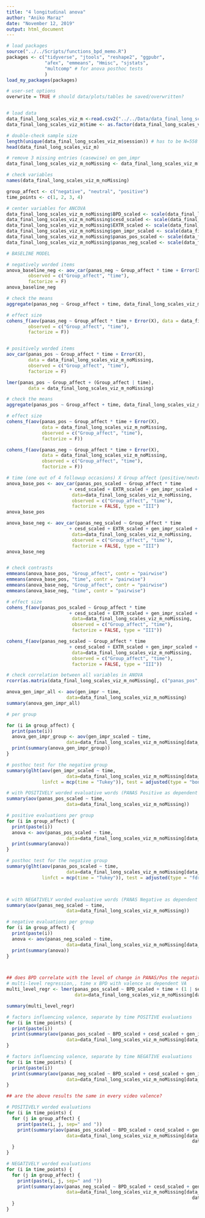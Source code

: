 ```yaml
---
title: "4 longitudinal anova"
author: "Aniko Maraz"
date: "November 12, 2019"
output: html_document
---
```




```r
# load packages
source("../../Scripts/functions_bpd_memo.R")
packages <- c("tidyverse", "jtools", "reshape2", "ggpubr", 
              "afex", "emmeans", "Hmisc", "sjstats", 
              "multcomp" # for anova posthoc tests
              )
load_my_packages(packages)

# user-set options
overwrite = TRUE # should data/plots/tables be saved/overwritten?


# load data
data_final_long_scales_viz_m <-read.csv2("../../Data/data_final_long_scales_viz_m.csv")
data_final_long_scales_viz_m$time <- as.factor(data_final_long_scales_viz_m$time)

# double-check sample size
length(unique(data_final_long_scales_viz_m$session)) # has to be N=558
head(data_final_long_scales_viz_m)

# remove 3 missing entries (casewise) on gen_impr
data_final_long_scales_viz_m_noMissing <- data_final_long_scales_viz_m[!is.na(data_final_long_scales_viz_m$gen_impr), ]

# check variables
names(data_final_long_scales_viz_m_noMissing)

```

```r
group_affect <- c("negative", "neutral", "positive")
time_points <- c(1, 2, 3, 4)

```


```r
# center variables for ANCOVA
data_final_long_scales_viz_m_noMissing$BPD_scaled <- scale(data_final_long_scales_viz_m_noMissing$BPD, center = TRUE, scale = TRUE)
data_final_long_scales_viz_m_noMissing$cesd_scaled <- scale(data_final_long_scales_viz_m_noMissing$cesd, center = TRUE, scale = TRUE)
data_final_long_scales_viz_m_noMissing$EXTR_scaled <- scale(data_final_long_scales_viz_m_noMissing$EXTR, center = TRUE, scale = TRUE)
data_final_long_scales_viz_m_noMissing$gen_impr_scaled <- scale(data_final_long_scales_viz_m_noMissing$gen_impr, center = TRUE, scale = TRUE)
data_final_long_scales_viz_m_noMissing$panas_pos_scaled <- scale(data_final_long_scales_viz_m_noMissing$panas_pos, center = TRUE, scale = TRUE)
data_final_long_scales_viz_m_noMissing$panas_neg_scaled <- scale(data_final_long_scales_viz_m_noMissing$panas_neg, center = TRUE, scale = TRUE)

```

```r
# BASELINE MODEL

# negatively worded items
anova_baseline_neg <- aov_car(panas_neg ~ Group_affect * time + Error(X), data = data_final_long_scales_viz_m_noMissing, 
        observed = c("Group_affect", "time"), 
        factorize = F)
anova_baseline_neg

# check the means
aggregate(panas_neg ~ Group_affect + time, data_final_long_scales_viz_m_noMissing, mean)

# effect size
cohens_f(aov(panas_neg ~ Group_affect * time + Error(X), data = data_final_long_scales_viz_m_noMissing, 
        observed = c("Group_affect", "time"), 
        factorize = F))


# positively worded items
aov_car(panas_pos ~ Group_affect * time + Error(X),
        data = data_final_long_scales_viz_m_noMissing,
        observed = c("Group_affect", "time"), 
        factorize = F)

lmer(panas_pos ~ Group_affect + (Group_affect | time),
        data = data_final_long_scales_viz_m_noMissing)

# check the means
aggregate(panas_pos ~ Group_affect + time, data_final_long_scales_viz_m_noMissing, mean)

# effect size
cohens_f(aov(panas_pos ~ Group_affect * time + Error(X), 
             data = data_final_long_scales_viz_m_noMissing,
             observed = c("Group_affect", "time"),
             factorize = F))

cohens_f(aov(panas_neg ~ Group_affect * time + Error(X), 
             data = data_final_long_scales_viz_m_noMissing,
             observed = c("Group_affect", "time"),
             factorize = F))

```

```r
# time (one out of 4 followup occasions) X Group affect (positive/neutral/negative) and PANAS Pos/Neg as dependent variable (taking 4 values measured at each followup occasion)
anova_base_pos <- aov_car(panas_pos_scaled ~ Group_affect * time 
                       + cesd_scaled + EXTR_scaled + gen_impr_scaled + BPD_scaled + Error(X), 
                        data=data_final_long_scales_viz_m_noMissing, 
                        observed = c("Group_affect", "time"),
                        factorize = FALSE, type = "III")
anova_base_pos

anova_base_neg <- aov_car(panas_neg_scaled ~ Group_affect * time 
                       + cesd_scaled + EXTR_scaled + gen_impr_scaled + BPD_scaled + Error(X), 
                        data=data_final_long_scales_viz_m_noMissing, 
                        observed = c("Group_affect", "time"),
                        factorize = FALSE, type = "III")
anova_base_neg 


# check contrasts
emmeans(anova_base_pos, "Group_affect", contr = "pairwise") 
emmeans(anova_base_pos, "time", contr = "pairwise") 
emmeans(anova_base_neg, "Group_affect", contr = "pairwise") 
emmeans(anova_base_neg, "time", contr = "pairwise") 

# effect size
cohens_f(aov(panas_pos_scaled ~ Group_affect * time 
                       + cesd_scaled + EXTR_scaled + gen_impr_scaled + BPD_scaled + Error(X), 
                        data=data_final_long_scales_viz_m_noMissing, 
                        observed = c("Group_affect", "time"),
                        factorize = FALSE, type = "III"))

cohens_f(aov(panas_neg_scaled ~ Group_affect * time 
                       + cesd_scaled + EXTR_scaled + gen_impr_scaled + BPD_scaled + Error(X), 
                        data=data_final_long_scales_viz_m_noMissing, 
                        observed = c("Group_affect", "time"),
                        factorize = FALSE, type = "III"))

```



```r
# check correlation between all variables in ANOVA 
rcorr(as.matrix(data_final_long_scales_viz_m_noMissing[, c("panas_pos", "panas_neg", "cesd", "gen_impr", "EXTR", "BPD")]))

```

```r
anova_gen_impr_all <- aov(gen_impr ~ time,
                      data=data_final_long_scales_viz_m_noMissing)
summary(anova_gen_impr_all)

# per group 

for (i in group_affect) {
  print(paste(i))
  anova_gen_impr_group <- aov(gen_impr_scaled ~ time,
                      data=data_final_long_scales_viz_m_noMissing[data_final_long_scales_viz_m_noMissing$Group_affect == i, ])
  print(summary(anova_gen_impr_group))
}

# posthoc test for the negative group
summary(glht(aov(gen_impr_scaled ~ time,
                      data=data_final_long_scales_viz_m_noMissing[data_final_long_scales_viz_m_noMissing$Group_affect == "negative", ]),
             linfct = mcp(time = "Tukey")), test = adjusted(type = "bonferroni"))

```

```r
# with POSITIVELY worded evaluative words (PANAS Positive as dependent VA)
summary(aov(panas_pos_scaled ~ time,
                      data=data_final_long_scales_viz_m_noMissing))

# positive evaluations per group
for (i in group_affect) {
  print(paste(i))
  anova <- aov(panas_pos_scaled ~ time,
                      data=data_final_long_scales_viz_m_noMissing[data_final_long_scales_viz_m_noMissing$Group_affect == i, ])
  print(summary(anova))
}

# posthoc test for the negative group
summary(glht(aov(panas_pos_scaled ~ time,
                      data=data_final_long_scales_viz_m_noMissing[data_final_long_scales_viz_m_noMissing$Group_affect == "negative", ]),
             linfct = mcp(time = "Tukey")), test = adjusted(type = "fdr"))



# with NEGATIVELY worded evaluative words (PANAS Negative as dependent VA)
summary(aov(panas_neg_scaled ~ time,
                      data=data_final_long_scales_viz_m_noMissing))

# negative evaluations per group
for (i in group_affect) {
  print(paste(i))
  anova <- aov(panas_neg_scaled ~ time,
                      data=data_final_long_scales_viz_m_noMissing[data_final_long_scales_viz_m_noMissing$Group_affect == i, ])
  print(summary(anova))
}



## does BPD correlate with the level of change in PANAS/Pos the negative group? 
# multi-level regression,, time x BPD with valence as dependent VA
multi_level_regr <- lmer(panas_pos_scaled ~ BPD_scaled + time + (1 | session), 
                         data=data_final_long_scales_viz_m_noMissing[data_final_long_scales_viz_m_noMissing$Group_affect == "negative", ])

summary(multi_level_regr)

```

```r

# factors influencing valence, separate by time POSITIVE evaluations
for (i in time_points) {
  print(paste(i))
  print(summary(aov(panas_pos_scaled ~ BPD_scaled + cesd_scaled + gen_impr_scaled + EXTR_scaled, 
                      data=data_final_long_scales_viz_m_noMissing[data_final_long_scales_viz_m_noMissing$time == i, ])))
}

# factors influencing valence, separate by time NEGATIVE evaluations
for (i in time_points) {
  print(paste(i))
  print(summary(aov(panas_neg_scaled ~ BPD_scaled + cesd_scaled + gen_impr_scaled + EXTR_scaled, 
                      data=data_final_long_scales_viz_m_noMissing[data_final_long_scales_viz_m_noMissing$time == i, ])))
}

```

```r
## are the above results the same in every video valence? 

# POSITIVELY worded evaluations
for (i in time_points) {
  for (j in group_affect) {
    print(paste(i, j, sep=" and "))
    print(summary(aov(panas_pos_scaled ~ BPD_scaled + cesd_scaled + gen_impr_scaled + EXTR_scaled, 
                      data=data_final_long_scales_viz_m_noMissing[data_final_long_scales_viz_m_noMissing$time == i &
                                                                    data_final_long_scales_viz_m_noMissing$Group_affect == j , ])))
  }
}

# NEGATIVELY worded evaluations
for (i in time_points) {
  for (j in group_affect) {
    print(paste(i, j, sep=" and "))
    print(summary(aov(panas_neg_scaled ~ BPD_scaled + cesd_scaled + gen_impr_scaled + EXTR_scaled, 
                      data=data_final_long_scales_viz_m_noMissing[data_final_long_scales_viz_m_noMissing$time == i &
                                                                    data_final_long_scales_viz_m_noMissing$Group_affect == j , ])))
  }
}

```










